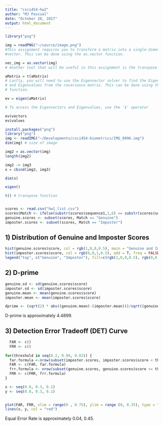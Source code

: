 ```yaml
---
title: "csci454-hw2"
author: "MJ Pascual"
date: "October 28, 2017"
output: html_document
---
```


```r
library("png")

img = readPNG("~/source/image.png")
#This assignment requires you to transform a matrix into a single-dimension 
#vector. This can be done using the as.vector function.

vec_img = as.vector(img)
# Another tool that will be useful in this assignment is the transpose function. 

aMatrix = t(aMatrix)
# Lastly, you will need to use the Eigenvector solver to find the Eigenvectors 
# and Eigenvalues from the covariance matrix. This can be done using the 'eigen' 
# function.

ev = eigen(aMatrix)

# To access the Eigenvectors and Eigenvalues, use the '$' operator

ev$vectors
ev$values

```


```r
install.packages("png")
library("png")
img <- readIMG("~/Developments/csci454-biometrics/IMG_0996.img")
dim(img) # size of image

img2 = as.vector(img)
length(img2)

img2 -> img3
x = cbind(img2, img3)

dim(x)

eigen()

t() # transpose function



```




```r
scores <- read.csv("hw1_list.csv")
scores$Match <- ifelse(substr(scores$sequence1,1,6) == substr(scores$sequence2,1,6),"Genuine", "Imposter")
genuine.scores <- subset(scores, Match == "Genuine")
imposter.scores <- subset(scores, Match == "Imposter")

```

## 1) Distribution of Genuine and Imposter Scores

```r
hist(genuine.scores$score, col = rgb(1,0,0,0.5), main = "Genuine and Imposter Distribution", xlab = "Distance Scores", ylab = "Frequency", freq = FALSE)
hist(imposter.scores$score, col = rgb(0,0,1,0.5), add = T, freq = FALSE)
legend("top", c("Genuine", "Imposter"), fill=c(rgb(1,0,0,0.5), rgb(0,0,1,0.5)))


```

## 2) D-prime
```r
genuine.sd <- sd(genuine.scores$score)
imposter.sd <- sd(imposter.scores$score)
genuine.mean <- mean(genuine.scores$score)
imposter.mean <- mean(imposter.scores$score)

dprime <- (sqrt(2) * abs((genuine.mean)-(imposter.mean)))/sqrt((genuine.sd^2)+(imposter.sd^2))

```

D-prime is approximately 4.4899.


## 3) Detection Error Tradeoff (DET) Curve

```r
  FAR <- c()
  FRR <- c()
  
for(threshold in seq(0.2, 0.99, 0.02)) {
  far.formula <-nrow(subset(imposter.scores, imposter.scores$score < threshold))/nrow(imposter.scores)
  FAR <- c(FAR, far.formula)
  frr.formula <- nrow(subset(genuine.scores, genuine.scores$score >= threshold))/nrow(genuine.scores)
  FRR <- c(FRR, frr.formula)
}

x <- seq(0.0, 0.3, 0.1)
y <- seq(0.0, 0.3, 0.1)

  
plot(FAR, FRR, xlim = range(0 , 0.75), ylim = range (0, 0.35), type = "l", col = "blue")
lines(x, y, col = "red")

```

Equal Error Rate is approximately 0.04, 0.45. 